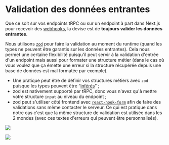 # Validation des données entrantes

Que ce soit sur vos endpoints tRPC ou sur un endpoint à part dans Next.js pour recevoir des [webhooks](https://en.wikipedia.org/wiki/Webhook), la devise est de **toujours valider les données entrantes**.

Nous utilisons [`zod`](https://github.com/colinhacks/zod) pour faire la validation au moment du runtime (quand les types ne peuvent être garantis sur les données entrantes). Cela nous permet une certaine flexibilité puisqu'il peut servir à la validation d'entrée d'un endpoint mais aussi pour formater une structure métier (dans le cas où vous voulez que ça émette une erreur si la structure récupérée depuis une base de données est mal formatée par exemple).

- Une pratique peut être de définir vos structures métiers avec `zod` puisque les types peuvent être “[inférés](https://en.wikipedia.org/wiki/Type_inference)” ;
- zod est nativement supporté par tRPC, donc vous n'avez qu'à mettre votre structure `input` au niveau du endpoint ;
- zod peut s'utiliser côté frontend avec [`react-hook-form`](https://github.com/react-hook-form/react-hook-form) afin de faire des validations sans même contacter le serveur. Ce qui est pratique dans notre cas c'est que la même structure de validation est utilisée dans les 2 mondes (avec ces textes d'erreurs qui peuvent être personnalisés).

![](./zod-entity-sample.png)

![](./zod-action-sample.png)
